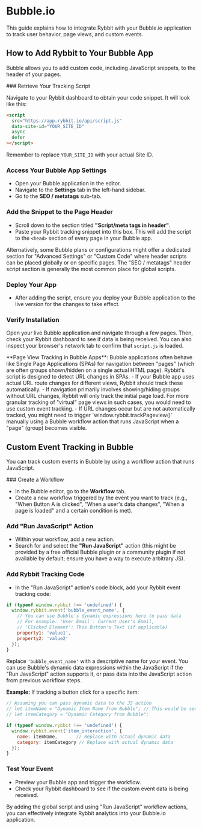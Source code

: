 
# Bubble.io

This guide explains how to integrate Rybbit with your Bubble.io application to track user behavior, page views, and custom events.

## How to Add Rybbit to Your Bubble App

Bubble allows you to add custom code, including JavaScript snippets, to the header of your pages.

<Steps>
### Retrieve Your Tracking Script

Navigate to your Rybbit dashboard to obtain your code snippet. It will look like this:

```html
<script
  src="https://app.rybbit.io/api/script.js"
  data-site-id="YOUR_SITE_ID"
  async
  defer
></script>
```
Remember to replace `YOUR_SITE_ID` with your actual Site ID.

### Access Your Bubble App Settings

-   Open your Bubble application in the editor.
-   Navigate to the **Settings** tab in the left-hand sidebar.
-   Go to the **SEO / metatags** sub-tab.

### Add the Snippet to the Page Header

-   Scroll down to the section titled **"Script/meta tags in header"**.
-   Paste your Rybbit tracking snippet into this box. This will add the script to the `<head>` section of every page in your Bubble app.

Alternatively, some Bubble plans or configurations might offer a dedicated section for "Advanced Settings" or "Custom Code" where header scripts can be placed globally or on specific pages. The "SEO / metatags" header script section is generally the most common place for global scripts.

### Deploy Your App

-   After adding the script, ensure you deploy your Bubble application to the live version for the changes to take effect.

### Verify Installation

Open your live Bubble application and navigate through a few pages. Then, check your Rybbit dashboard to see if data is being received. You can also inspect your browser's network tab to confirm that `script.js` is loaded.
</Steps>

<Callout type="info">
  **Page View Tracking in Bubble Apps**: Bubble applications often behave like Single Page Applications (SPAs) for navigation between "pages" (which are often groups shown/hidden on a single actual HTML page). Rybbit's script is designed to detect URL changes in SPAs.
  - If your Bubble app uses actual URL route changes for different views, Rybbit should track these automatically.
  - If navigation primarily involves showing/hiding groups without URL changes, Rybbit will only track the initial page load. For more granular tracking of "virtual" page views in such cases, you would need to use custom event tracking.
  - If URL changes occur but are not automatically tracked, you might need to trigger `window.rybbit.trackPageview()` manually using a Bubble workflow action that runs JavaScript when a "page" (group) becomes visible.
</Callout>

## Custom Event Tracking in Bubble

You can track custom events in Bubble by using a workflow action that runs JavaScript.

<Steps>
### Create a Workflow

-   In the Bubble editor, go to the **Workflow** tab.
-   Create a new workflow triggered by the event you want to track (e.g., "When Button A is clicked", "When a user's data changes", "When a page is loaded" and a certain condition is met).

### Add "Run JavaScript" Action

-   Within your workflow, add a new action.
-   Search for and select the **"Run JavaScript"** action (this might be provided by a free official Bubble plugin or a community plugin if not available by default; ensure you have a way to execute arbitrary JS).

### Add Rybbit Tracking Code

-   In the "Run JavaScript" action's code block, add your Rybbit event tracking code:

```javascript
if (typeof window.rybbit !== 'undefined') {
  window.rybbit.event('bubble_event_name', {
    // You can use Bubble's dynamic expressions here to pass data
    // For example: 'User Email': Current User's Email,
    // 'Clicked Element': This Button's Text (if applicable)
    property1: 'value1',
    property2: 'value2'
  });
}
```
Replace `'bubble_event_name'` with a descriptive name for your event. You can use Bubble's dynamic data expressions within the JavaScript if the "Run JavaScript" action supports it, or pass data into the JavaScript action from previous workflow steps.

**Example:** If tracking a button click for a specific item:
```javascript
// Assuming you can pass dynamic data to the JS action
// let itemName = "Dynamic Item Name from Bubble"; // This would be set by Bubble's dynamic data
// let itemCategory = "Dynamic Category from Bubble";

if (typeof window.rybbit !== 'undefined') {
  window.rybbit.event('item_interaction', {
    name: itemName,       // Replace with actual dynamic data
    category: itemCategory // Replace with actual dynamic data
  });
}
```

### Test Your Event

-   Preview your Bubble app and trigger the workflow.
-   Check your Rybbit dashboard to see if the custom event data is being received.
</Steps>

By adding the global script and using "Run JavaScript" workflow actions, you can effectively integrate Rybbit analytics into your Bubble.io application.
